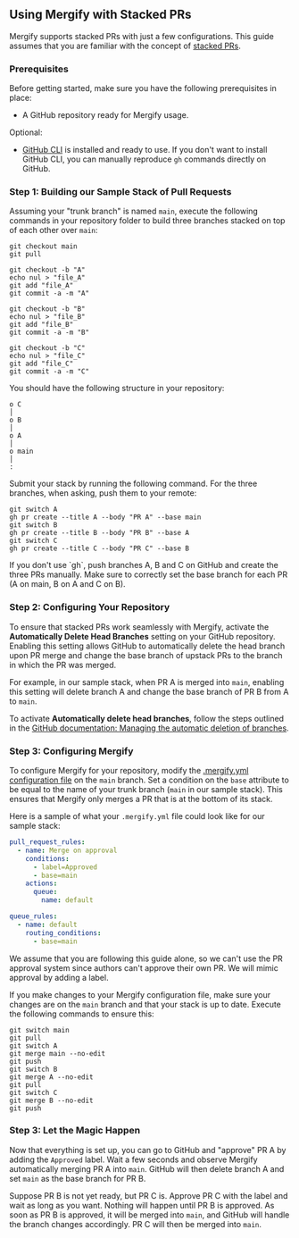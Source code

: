 
## Using Mergify with Stacked PRs

Mergify supports stacked PRs with just a few configurations. This guide
assumes that you are familiar with the concept of [stacked PRs](https://timothya.com/blog/git-stack).

### Prerequisites

Before getting started, make sure you have the following prerequisites in place:

- A GitHub repository ready for Mergify usage.

Optional:

- [GitHub CLI](https://github.com/cli/cli#readme) is installed and ready to
  use. If you don't want to install GitHub CLI, you can manually reproduce `gh`
  commands directly on GitHub.

### Step 1: Building our Sample Stack of Pull Requests

Assuming your "trunk branch" is named `main`, execute the following
commands in your repository folder to build three branches stacked
on top of each other over `main`:

```shell
git checkout main
git pull

git checkout -b "A"
echo nul > "file_A"
git add "file_A"
git commit -a -m "A"

git checkout -b "B"
echo nul > "file_B"
git add "file_B"
git commit -a -m "B"

git checkout -b "C"
echo nul > "file_C"
git add "file_C"
git commit -a -m "C"
```

You should have the following structure in your repository:

```text
o C
│
o B
│
o A
│
o main
│
:
```

Submit your stack by running the following command.
For the three branches, when asking, push them to your remote:

```shell
git switch A
gh pr create --title A --body "PR A" --base main
git switch B
gh pr create --title B --body "PR B" --base A
git switch C
gh pr create --title C --body "PR C" --base B
```

<Info>
  If you don't use `gh`, push branches A, B and C on GitHub and create the three PRs manually. Make sure to correctly set the base branch for each PR (A on main, B on A and C on B).
</Info>

### Step 2: Configuring Your Repository

To ensure that stacked PRs work seamlessly with Mergify, activate the
**Automatically Delete Head Branches** setting on your GitHub repository.
Enabling this setting allows GitHub to automatically delete the head
branch upon PR merge and change the base branch of upstack PRs to the
branch in which the PR was merged.

For example, in our sample stack, when PR A is merged into `main`,
enabling this setting will delete branch A and change the base
branch of PR B from A to `main`.

To activate **Automatically delete head branches**, follow the steps
outlined in the [GitHub documentation: Managing the automatic deletion
of branches](https://docs.github.com/en/repositories/configuring-branches-and-merges-in-your-repository/configuring-pull-request-merges/managing-the-automatic-deletion-of-branches).

### Step 3: Configuring Mergify

To configure Mergify for your repository, modify the [.mergify.yml configuration file](/configuration/file-format)
on the `main` branch. Set a condition on the `base` attribute to be equal
to the name of your trunk branch (`main` in our sample stack). This ensures
that Mergify only merges a PR that is at the bottom of its stack.

Here is a sample of what your `.mergify.yml` file could look like
for our sample stack:

```yaml
pull_request_rules:
  - name: Merge on approval
    conditions:
      - label=Approved
      - base=main
    actions:
      queue:
        name: default

queue_rules:
  - name: default
    routing_conditions:
      - base=main
```

<Info>
  We assume that you are following this guide alone, so we can't use the PR approval system since authors can't approve their own PR. We will mimic approval by adding a label.
</Info>

If you make changes to your Mergify configuration file,
make sure your changes are on the `main` branch and that
your stack is up to date. Execute the following commands to ensure this:

```shell
git switch main
git pull
git switch A
git merge main --no-edit
git push
git switch B
git merge A --no-edit
git pull
git switch C
git merge B --no-edit
git push
```

### Step 3: Let the Magic Happen

Now that everything is set up, you can go to GitHub and "approve" PR A by
adding the `Approved` label. Wait a few seconds and observe Mergify
automatically merging PR A into `main`. GitHub will then delete branch
A and set `main` as the base branch for PR B.

Suppose PR B is not yet ready, but PR C is. Approve PR C with the label
and wait as long as you want. Nothing will happen until PR B is approved.
As soon as PR B is approved, it will be merged into `main`, and GitHub
will handle the branch changes accordingly. PR C will then be merged into `main`.
